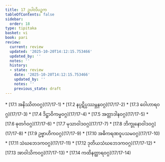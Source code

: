 ```yaml
---
title: 17 ဥပါလိပဉ္စက
tableOfContents: false
sidebar:
  order: 18
type: tipitaka
basket: vi
book: pari
review:
  current: review
  updated: '2025-10-20T14:12:15.753466'
  updated_by: ''
  notes: ''
  history:
  - state: review
    date: '2025-10-20T14:12:15.753466'
    updated_by: ''
    notes: ''
    previous_state: draft
---
```



<DynamicBreadcrumb />


<ReviewStatus review={frontmatter.review} showDetails={true} />

<HypothesisAnnotation frontmatter={frontmatter} />



<TableOfContents book="pari" section="17">
* [17.1 အနိဿိတဝဂ္ဂ](17/17-1)
* [17.2 နပ္ပဋိပ္ပဿမ္ဘနဝဂ္ဂ](17/17-2)
* [17.3 ဝေါဟာရဝဂ္ဂ](17/17-3)
* [17.4 ဒိဋ္ဌာဝိကမ္မဝဂ္ဂ](17/17-4)
* [17.5 အတ္တာဒါနဝဂ္ဂ](17/17-5)
* [17.6 ဓုတင်္ဂဝဂ္ဂ](17/17-6)
* [17.7 မုသာဝါဒဝဂ္ဂ](17/17-7)
* [17.8 ဘိက္ခုနောဝါဒဝဂ္ဂ](17/17-8)
* [17.9 ဥဗ္ဗာဟိကဝဂ္ဂ](17/17-9)
* [17.10 အဓိကရဏဝူပသမဝဂ္ဂ](17/17-10)
* [17.11 သံဃဘေဒကဝဂ္ဂ](17/17-11)
* [17.12 ဒုတိယသံဃဘေဒကဝဂ္ဂ](17/17-12)
* [17.13 အာဝါသိကဝဂ္ဂ](17/17-13)
* [17.14 ကထိနတ္ထာရဝဂ္ဂ](17/17-14)
</TableOfContents>